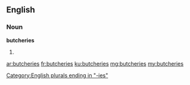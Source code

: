 ==English==

===Noun===
'''butcheries'''

# {{plural of|butchery}}

[[Category:English plurals ending in "-ies"]]

[[ar:butcheries]]
[[fr:butcheries]]
[[ku:butcheries]]
[[mg:butcheries]]
[[my:butcheries]]